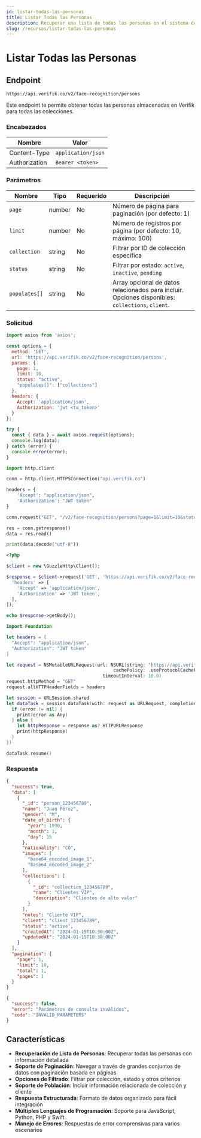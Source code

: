 ```yaml
---
id: listar-todas-las-personas
title: Listar Todas las Personas
description: Recuperar una lista de todas las personas en el sistema de reconocimiento facial
slug: /recursos/listar-todas-las-personas
---
```



# Listar Todas las Personas

## Endpoint

```
https://api.verifik.co/v2/face-recognition/persons
```

Este endpoint te permite obtener todas las personas almacenadas en Verifik para todas las colecciones.

### Encabezados

| Nombre         | Valor              |
| -------------- | ------------------ |
| Content-Type   | `application/json` |
| Authorization  | `Bearer <token>`   |

### Parámetros

| Nombre          | Tipo   | Requerido | Descripción                                                                                    |
| --------------- | ------ | --------- | ---------------------------------------------------------------------------------------------- |
| `page`          | number | No        | Número de página para paginación (por defecto: 1)                                             |
| `limit`         | number | No        | Número de registros por página (por defecto: 10, máximo: 100)                                 |
| `collection`    | string | No        | Filtrar por ID de colección específica                                                         |
| `status`        | string | No        | Filtrar por estado: `active`, `inactive`, `pending`                                          |
| `populates[]`   | string | No        | Array opcional de datos relacionados para incluir. Opciones disponibles: `collections`, `client`. |

### Solicitud

<Tabs>
  <TabItem value="javascript" label="JavaScript">

```javascript
import axios from 'axios';

const options = {
  method: 'GET',
  url: 'https://api.verifik.co/v2/face-recognition/persons',
  params: {
    page: 1,
    limit: 10,
    status: "active",
    "populates[]": ["collections"]
  },
  headers: {
    Accept: 'application/json',
    Authorization: 'jwt <tu_token>'
  }
};

try {
  const { data } = await axios.request(options);
  console.log(data);
} catch (error) {
  console.error(error);
}
```

  </TabItem>
  <TabItem value="python" label="Python">

```python
import http.client

conn = http.client.HTTPSConnection("api.verifik.co")

headers = {
    'Accept': "application/json",
    'Authorization': "JWT token"
}

conn.request("GET", "/v2/face-recognition/persons?page=1&limit=10&status=active&populates[]=collections", headers=headers)

res = conn.getresponse()
data = res.read()

print(data.decode("utf-8"))
```

  </TabItem>
  <TabItem value="php" label="PHP">

```php
<?php

$client = new \GuzzleHttp\Client();

$response = $client->request('GET', 'https://api.verifik.co/v2/face-recognition/persons?page=1&limit=10&status=active&populates[]=collections', [
  'headers' => [
    'Accept' => 'application/json',
    'Authorization' => 'JWT token',
  ],
]);

echo $response->getBody();
```

  </TabItem>
  <TabItem value="swift" label="Swift">

```swift
import Foundation

let headers = [
  "Accept": "application/json",
  "Authorization": "JWT token"
]

let request = NSMutableURLRequest(url: NSURL(string: "https://api.verifik.co/v2/face-recognition/persons?page=1&limit=10&status=active&populates[]=collections")! as URL,
                                        cachePolicy: .useProtocolCachePolicy,
                                    timeoutInterval: 10.0)
request.httpMethod = "GET"
request.allHTTPHeaderFields = headers

let session = URLSession.shared
let dataTask = session.dataTask(with: request as URLRequest, completionHandler: { (data, response, error) -> Void in
  if (error != nil) {
    print(error as Any)
  } else {
    let httpResponse = response as? HTTPURLResponse
    print(httpResponse)
  }
})

dataTask.resume()
```

  </TabItem>
</Tabs>

### Respuesta

<Tabs>
  <TabItem value="200" label="200">

```json
{
  "success": true,
  "data": [
    {
      "_id": "person_123456789",
      "name": "Juan Pérez",
      "gender": "M",
      "date_of_birth": {
        "year": 1990,
        "month": 1,
        "day": 15
      },
      "nationality": "CO",
      "images": [
        "base64_encoded_image_1",
        "base64_encoded_image_2"
      ],
      "collections": [
        {
          "_id": "collection_123456789",
          "name": "Clientes VIP",
          "description": "Clientes de alto valor"
        }
      ],
      "notes": "Cliente VIP",
      "client": "client_123456789",
      "status": "active",
      "createdAt": "2024-01-15T10:30:00Z",
      "updatedAt": "2024-01-15T10:30:00Z"
    }
  ],
  "pagination": {
    "page": 1,
    "limit": 10,
    "total": 1,
    "pages": 1
  }
}
```

  </TabItem>
  <TabItem value="400" label="400">

```json
{
  "success": false,
  "error": "Parámetros de consulta inválidos",
  "code": "INVALID_PARAMETERS"
}
```

  </TabItem>
</Tabs>

## Características

-   **Recuperación de Lista de Personas**: Recuperar todas las personas con información detallada
-   **Soporte de Paginación**: Navegar a través de grandes conjuntos de datos con paginación basada en páginas
-   **Opciones de Filtrado**: Filtrar por colección, estado y otros criterios
-   **Soporte de Población**: Incluir información relacionada de colección y cliente
-   **Respuesta Estructurada**: Formato de datos organizado para fácil integración
-   **Múltiples Lenguajes de Programación**: Soporte para JavaScript, Python, PHP y Swift
-   **Manejo de Errores**: Respuestas de error comprensivas para varios escenarios
